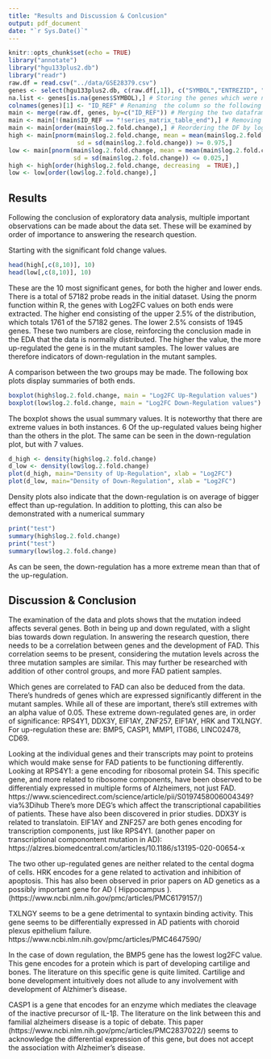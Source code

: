```yaml
---
title: "Results and Discussion & Conlcusion"
output: pdf_document
date: "`r Sys.Date()`"
---
```


```r
knitr::opts_chunk$set(echo = TRUE)
library("annotate")
library("hgu133plus2.db")
library("readr")
raw.df = read.csv("../data/GSE28379.csv")
genes <- select(hgu133plus2.db, c(raw.df[,1]), c("SYMBOL","ENTREZID", "GENENAME"))
na.list <- genes[is.na(genes$SYMBOL),] # Storing the genes which were not detected for whatever reason.
colnames(genes)[1] <- "ID_REF" # Renaming  the column so the following merge works.
main <- merge(raw.df, genes, by=c("ID_REF")) # Merging the two dataframes together into a new one.
main <- main[!(main$ID_REF == "!series_matrix_table_end"),] # Removing an indicator row.
main <- main[order(main$log.2.fold.change),] # Reordering the DF by log2FC
high <- main[pnorm(main$log.2.fold.change, mean = mean(main$log.2.fold.change),
                   sd = sd(main$log.2.fold.change)) >= 0.975,]
low <- main[pnorm(main$log.2.fold.change, mean = mean(main$log.2.fold.change),
                  sd = sd(main$log.2.fold.change)) <= 0.025,]
high <- high[order(high$log.2.fold.change, decreasing  = TRUE),]
low <- low[order(low$log.2.fold.change),]
```

## Results
Following the conclusion of exploratory data analysis, multiple important 
observations can be made about the data set. These will be examined by order
of importance to answering the research question.

Starting with the significant fold change values.

```r
head(high[,c(8,10)], 10)
head(low[,c(8,10)], 10)
```
These are the 10 most significant genes, for both the higher and lower ends. There
is a total of 57182 probe reads in the initial dataset. Using the pnorm function
within R, the genes with Log2FC values on both ends were extracted. The higher
end consisting of the upper 2.5% of the distribution, which totals 1761 of the 
57182 genes. The lower 2.5% consists of 1945 genes. These two numbers are close,
reinforcing the conclusion made in  the EDA that the data is normally distributed.
The higher the value, the more up-regulated the gene is in the mutant samples.
The lower values are therefore indicators of down-regulation in the mutant samples.

\newpage
A comparison between the two groups may be made. The following box plots display
summaries of both ends.

```r
boxplot(high$log.2.fold.change, main = "Log2FC Up-Regulation values")
boxplot(low$log.2.fold.change, main = "Log2FC Down-Regulation values")
```
The boxplot shows the usual summary values. It is noteworthy that there are
extreme values in both instances. 6 Of the up-regulated values being higher
than the others in the plot. The same can be seen in the down-regulation plot,
but with 7 values.

```r
d_high <- density(high$log.2.fold.change)
d_low <- density(low$log.2.fold.change)
plot(d_high, main="Density of Up-Regulation", xlab = "Log2FC")
plot(d_low, main="Density of Down-Regulation", xlab = "Log2FC")
```

Density plots also indicate that the down-regulation is on average of bigger effect
than up-regulation. In addition to plotting, this can also be demonstrated with a
numerical summary

```r
print("test")
summary(high$log.2.fold.change)
print("test")
summary(low$log.2.fold.change)
```
As can be seen, the down-regulation has a more extreme mean than that of the
up-regulation.

## Discussion & Conclusion
The examination of the data and plots shows that the mutation indeed affects
several genes. Both in being up and down regulated, with a slight bias towards
down regulation. In answering the research question, there needs to be
a correlation between genes and the development of FAD. This correlation seems
to be present, considering the mutation levels across the three mutation samples
are similar. This may further be researched with addition of other control groups,
and more FAD patient samples.

Which genes are correlated to FAD can also be deduced from the data. There's hundreds
of genes which are expressed significantly different in the mutant samples.
While all of these are important, there's still extremes with an alpha value of
0.05. These extreme down-regulated genes are, in order of significance:
RPS4Y1, DDX3Y, EIF1AY, ZNF257, EIF1AY, HRK and TXLNGY. For up-regulation these are:
BMP5, CASP1, MMP1, ITGB6, LINC02478, CD69.

Looking at the individual genes and their transcripts may point to proteins
which would make sense for FAD patients to be functioning differently.
Looking at RPS4Y1: a gene encoding for  ribosomal protein S4. This specific gene,
and more related to ribosome components, have been observed to be differentialy expressed in
multiple forms of Alzheimers, not just FAD. https://www.sciencedirect.com/science/article/pii/S0197458006004349?via%3Dihub
There's more DEG's which affect the transcriptional capabilities of patients. These have
also been discovered in prior studies. DDX3Y is related to translatoin.
EIF1AY and ZNF257 are both genes encoding for transcription components, 
just like RPS4Y1. (another paper on transcriptional componontent mutation in AD): https://alzres.biomedcentral.com/articles/10.1186/s13195-020-00654-x

The two other up-regulated genes are neither related to the cental dogma of cells.
HRK encodes for a gene related to activation and inhibition of apoptosis. This has also been observed
in prior papers on AD genetics as a possibly important gene for AD ( Hippocampus ). (https://www.ncbi.nlm.nih.gov/pmc/articles/PMC6179157/)


TXLNGY seems to be a gene detrimental to syntaxin binding activity. This gene seems to be
differentially expressed in AD patients with choroid plexus epithelium failure.
https://www.ncbi.nlm.nih.gov/pmc/articles/PMC4647590/

In the case of down regulation, the BMP5 gene has the lowest log2FC value. This gene
encodes for a protein which is part of developing cartilige and bones. The literature on
this specific gene is quite limited. Cartilige and bone development intuitively does not
allude to any involvement with development of Alzhimer's disease.

CASP1 is a gene that encodes for an enzyme which mediates the cleavage of the inactive precursor of IL-1β.
The literature on the link between this and familial alzheimers disease is a topic of debate. This paper (https://www.ncbi.nlm.nih.gov/pmc/articles/PMC2837022/) seems to acknowledge the differential expression of this gene,
but does not accept the association with Alzheimer's disease.



